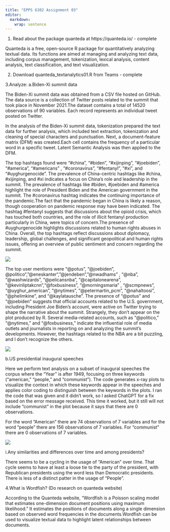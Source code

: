 ```yaml
---
title: "EPPS 6302 Assignment 03"
editor: 
  markdown: 
    wrap: sentence
---
```


1.  Read about the package quanteda at https://quanteda.io/ - complete

Quanteda is a free, open-source R package for quantitatively analyzing textual data.
Its functions are aimed at managing and analyzing text data, including corpus management, tokenization, lexical analysis, content analysis, text classification, and text visualization.

2.  Download quanteda_textanalytics01.R from Teams - complete

3.Analyze: a.Biden-Xi summit data

The Biden-Xi summit data was obtained from a CSV file hosted on GitHub.
The data source is a collection of Twitter posts related to the summit that took place in November 2021.The dataset contains a total of 14520 observations of 90 variables.
Each record represents an individual tweet posted on Twitter.

In the analysis of the Biden-Xi summit data, tokenization prepared the text data for further analysis, which included text extraction, tokenization and cleaning of special characters and punctuation.
Next, a document-feature matrix (DFM) was created.Each cell contains the frequency of a particular word in a specific tweet.
Latent Semantic Analysis was then applied to the DFM.

The top hashtags found were "#china", "#biden", "#xijinping", "#joebiden", "#america", "#americans" , "#coronavirus", "#fentanyl", "#xi", and "#uyghurgenocide".
The prevalence of China-centric hashtags like #china, #xijinping, and #xi indicates a focus on China's role and leadership in the summit.
The prevalence of hashtags like #biden, #joebiden and #america highlight the role of President Biden and the American government in the summit.
The #coronavirus hashtag indicates the continuing importance of the pandemic.The fact that the pandemic began in China is likely a reason, though cooperation on pandemic response may have been indicated.
The hashtag #fentanyl suggests that discussions about the opioid crisis, which has touched both countries, and the role of illicit fentanyl production particularly in China, were topics of concern.The presence of #uyghurgenocide highlights discussions related to human rights abuses in China.
Overall, the top hashtags reflect discussions about diplomacy, leadership, global challenges, and significant geopolitical and human rights issues, offering an overview of public sentiment and concern regarding the summit.

![](Rplot%20bidenxi%20hashtags.png)

The top user mentions were "@potus", "@joebiden", @politico","@eneskanter","@jendeben","@nwadhams" , "@nba", "@washwizards", "@pelicansnba", "@capitalonearena", "@kevinliptakcnn","@foxbusiness", "@morningsmaria" , "@scmpnews", "@uyghur_american", "@nytimes", "@petermartin_pcm", "@nahaltoosi", "@phelimkine", and "@kaylatausche". The presence of "@potus" and "@joebiden" suggests that official accounts related to the U.S. government, including President Joe Biden's account, were active on Twitter trying to shape the narrative about the summit. Strangely, they don't appear on the plot produced by R. Several media-related accounts, such as "@politico," "@nytimes," and "@foxbusiness," indicate the influential role of media outlets and journalists in reporting on and analyzing the summit's developments. However, the hashtags related to the NBA are a bit puzzling, and I don't recognize the others.

![](Rplot%20bidenxi%20topusers.png)

b.US presidential inaugural speeches

Here we perform text analysis on a subset of inaugural speeches the corpus where the "Year" is after 1949, focusing on three keywords ("american," "people," and "communist"). The code generates x-ray plots to visualize the context in which these keywords appear in the speeches and applies color coding to distinguish between the keywords in the plots. I ran the code that was given and it didn't work, so I asked ChatGPT for a fix based on the error message received. This time it worked, but it still will not include "communist" in the plot because it says that there are 0 observations.

For the word "American" there are 74 observations of 7 variables and for the word "people" there are 156 observations of 7 variables. For "communist" there are 0 observations of 7 variables.

![](Rplot%20LDP%20pres%20speech%20american%20people.png)

i.Any similarities and differences over time and among presidents?

There seems to be a cycling in the usage of "American" over time. That cycle seems to have at least a loose tie to the party of the president, with Republican presidents using the word less than Democratic presidents. There is less of a distinct patter in the usage of "People". 

4.What is Wordfish? (Do research on quanteda website)

According to the Quanteda website, "Wordfish is a Poisson scaling model that estimates one-dimension document positions using maximum likelihood." It estimates the positions of documents along a single dimension based on observed word frequencies in the documents.Wordfish can be used to visualize textual data to highlight latent relationships between documents.
